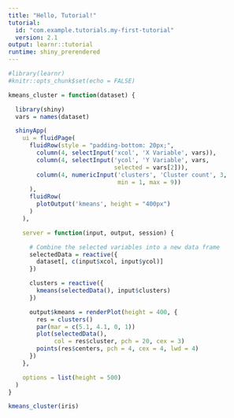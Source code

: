 ```yaml
---
title: "Hello, Tutorial!"
tutorial:
  id: "com.example.tutorials.my-first-tutorial"
  version: 2.1
output: learnr::tutorial
runtime: shiny_prerendered
---
```


```r
#library(learnr)
#knitr::opts_chunk$set(echo = FALSE)
```

```r
kmeans_cluster = function(dataset) {

  library(shiny)  
  vars = names(dataset)

  shinyApp(
    ui = fluidPage(
      fluidRow(style = "padding-bottom: 20px;",
        column(4, selectInput('xcol', 'X Variable', vars)),
        column(4, selectInput('ycol', 'Y Variable', vars,
                              selected = vars[2])),
        column(4, numericInput('clusters', 'Cluster count', 3,
                               min = 1, max = 9))
      ),
      fluidRow(
        plotOutput('kmeans', height = "400px")  
      )
    ),

    server = function(input, output, session) {

      # Combine the selected variables into a new data frame
      selectedData = reactive({
        dataset[, c(input$xcol, input$ycol)]
      })

      clusters = reactive({
        kmeans(selectedData(), input$clusters)
      })

      output$kmeans = renderPlot(height = 400, {
        res = clusters()
        par(mar = c(5.1, 4.1, 0, 1))
        plot(selectedData(),
             col = res$cluster, pch = 20, cex = 3)
        points(res$centers, pch = 4, cex = 4, lwd = 4)
      })
    },

    options = list(height = 500)
  )
}
```


```r
kmeans_cluster(iris)
```